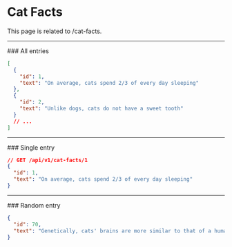 
# Cat Facts

This page is related to /cat-facts.

<Hr />
### All entries

<EndpointDetails path="/cat-facts" />

```json
[
  {
    "id": 1,
    "text": "On average, cats spend 2/3 of every day sleeping"
  },
  {
    "id": 2,
    "text": "Unlike dogs, cats do not have a sweet tooth"
  }
  // ...
]
```

<Hr />
### Single entry

<EndpointDetails path="/cat-facts/<id>" />

```json
// GET /api/v1/cat-facts/1
{
  "id": 1,
  "text": "On average, cats spend 2/3 of every day sleeping"
}
```

<Hr />
### Random entry

<EndpointDetails path="/cat-facts/random" />

```json
{
  "id": 70,
  "text": "Genetically, cats' brains are more similar to that of a human than a dog's brain"
}
```

